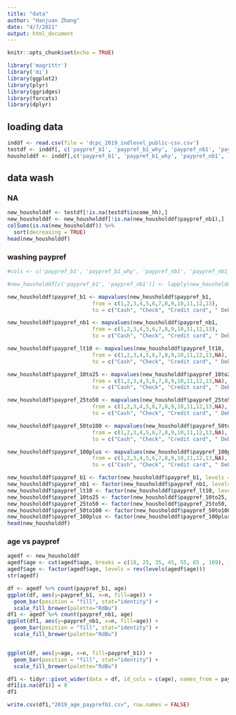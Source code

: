 ```yaml
---
title: "data"
author: "Hanjuan Zhang"
date: "4/7/2021"
output: html_document
---
```


```r
knitr::opts_chunk$set(echo = TRUE)
```

```r
library('magrittr')
library('mi')
library(ggplot2)
library(plyr)
library(ggridges)
library(forcats)
library(dplyr)
```

## loading data
```r
inddf <- read.csv(file = 'dcpc_2019_indlevel_public-csv.csv')
testdf <- inddf[, c('paypref_b1', 'paypref_b1_why', 'paypref_nb1', 'paypref_nb1_why', 'paypref_lt10', 'paypref_10to25', 'paypref_25to50', 'paypref_50to100', 'paypref_100plus', 'hh_size', 'income_hh', 'homeowner', 'home_value', 'home_debt', 'other_assets', 'other_debts', 'ind_weight', 'gender', 'age', 'highest_education', 'race_white', 'race_black', 'race_asian', 'race_other')]
housholddf <- inddf[,c('paypref_b1', 'paypref_b1_why', 'paypref_nb1', 'paypref_nb1_why', 'paypref_lt10', 'paypref_10to25', 'paypref_25to50', 'paypref_50to100', 'paypref_100plus', 'hh_size', 'income_hh', 'homeowner', 'home_value', 'home_debt', 'other_assets', 'other_debts', 'ind_weight')] 
```

## data wash
### NA
```r
new_housholddf <- testdf[!is.na(testdf$income_hh),]
new_housholddf <- new_housholddf[!is.na(new_housholddf$paypref_nb1),]
colSums(is.na(new_housholddf)) %>%  
  sort(decreasing = TRUE)
head(new_housholddf)
```


### washing paypref
```r
#cols <- c('paypref_b1', 'paypref_b1_why', 'paypref_nb1', 'paypref_nb1_why', 'paypref_lt10', 'paypref_10to25', 'paypref_25to50', 'paypref_50to100', 'paypref_100plus')

#new_housholddf[c('paypref_b1', 'paypref_nb1')] <- lapply(new_housholddf[c('paypref_b1', 'paypref_nb1')],factor)

new_housholddf$paypref_b1 <- mapvalues(new_housholddf$paypref_b1,
                           from = c(1,2,3,4,5,6,7,8,9,10,11,12,13),
                           to = c("Cash", "Check", "Credit card", " Debit card", "Prepaid/gift/EBT card", "Bank account number payment", "Online banking bill payment", " Money order", "Traveler’s check", "PayPal", "Account-to-account transfer", "Mobile phone payment", "Other payment method"))

new_housholddf$paypref_nb1 <- mapvalues(new_housholddf$paypref_nb1,
                           from = c(1,2,3,4,5,6,7,8,9,10,11,12,13),
                           to = c("Cash", "Check", "Credit card", " Debit card", "Prepaid/gift/EBT card", "Bank account number payment", "Online banking bill payment", " Money order", "Traveler’s check", "PayPal", "Account-to-account transfer", "Mobile phone payment", "Other payment method"))

new_housholddf$paypref_lt10 <- mapvalues(new_housholddf$paypref_lt10,
                           from = c(1,2,3,4,5,6,7,8,9,10,11,12,13,NA),
                           to = c("Cash", "Check", "Credit card", " Debit card", "Prepaid/gift/EBT card", "Bank account number payment", "Online banking bill payment", " Money order", "Traveler’s check", "PayPal", "Account-to-account transfer", "Mobile phone payment", "Other payment method",NA))

new_housholddf$paypref_10to25 <- mapvalues(new_housholddf$paypref_10to25,
                           from = c(1,2,3,4,5,6,7,8,9,10,11,12,13,NA),
                           to = c("Cash", "Check", "Credit card", " Debit card", "Prepaid/gift/EBT card", "Bank account number payment", "Online banking bill payment", " Money order", "Traveler’s check", "PayPal", "Account-to-account transfer", "Mobile phone payment", "Other payment method",NA))

new_housholddf$paypref_25to50 <- mapvalues(new_housholddf$paypref_25to50,
                           from = c(1,2,3,4,5,6,7,8,9,10,11,12,13,NA),
                           to = c("Cash", "Check", "Credit card", " Debit card", "Prepaid/gift/EBT card", "Bank account number payment", "Online banking bill payment", " Money order", "Traveler’s check", "PayPal", "Account-to-account transfer", "Mobile phone payment", "Other payment method",NA))

new_housholddf$paypref_50to100 <- mapvalues(new_housholddf$paypref_50to100,
                           from = c(1,2,3,4,5,6,7,8,9,10,11,12,13,NA),
                           to = c("Cash", "Check", "Credit card", " Debit card", "Prepaid/gift/EBT card", "Bank account number payment", "Online banking bill payment", " Money order", "Traveler’s check", "PayPal", "Account-to-account transfer", "Mobile phone payment", "Other payment method",NA))

new_housholddf$paypref_100plus <- mapvalues(new_housholddf$paypref_100plus,
                           from = c(1,2,3,4,5,6,7,8,9,10,11,12,13,NA),
                           to = c("Cash", "Check", "Credit card", " Debit card", "Prepaid/gift/EBT card", "Bank account number payment", "Online banking bill payment", " Money order", "Traveler’s check", "PayPal", "Account-to-account transfer", "Mobile phone payment", "Other payment method",NA))

new_housholddf$paypref_b1 <- factor(new_housholddf$paypref_b1, levels = rev(c("Cash", "Check", " Money order", " Debit card", "Credit card", "Prepaid/gift/EBT card", "Bank account number payment", "Online banking bill payment", "Traveler’s check", "PayPal", "Account-to-account transfer", "Mobile phone payment", "Other payment method")))
new_housholddf$paypref_nb1 <- factor(new_housholddf$paypref_nb1, levels = rev(c("Cash", "Check", " Money order", " Debit card", "Credit card", "Prepaid/gift/EBT card", "Bank account number payment", "Online banking bill payment", "Traveler’s check", "PayPal", "Account-to-account transfer", "Mobile phone payment", "Other payment method")))
new_housholddf$paypref_lt10 <- factor(new_housholddf$paypref_lt10, levels = rev(c("Cash", "Check", " Money order", " Debit card", "Credit card", "Prepaid/gift/EBT card", "Bank account number payment", "Online banking bill payment", "Traveler’s check", "PayPal", "Account-to-account transfer", "Mobile phone payment", "Other payment method", NA)))
new_housholddf$paypref_10to25 <- factor(new_housholddf$paypref_10to25, levels = rev(c("Cash", "Check", " Money order", " Debit card", "Credit card", "Prepaid/gift/EBT card", "Bank account number payment", "Online banking bill payment", "Traveler’s check", "PayPal", "Account-to-account transfer", "Mobile phone payment", "Other payment method", NA)))
new_housholddf$paypref_25to50 <- factor(new_housholddf$paypref_25to50, levels = rev(c("Cash", "Check", " Money order", " Debit card", "Credit card", "Prepaid/gift/EBT card", "Bank account number payment", "Online banking bill payment", "Traveler’s check", "PayPal", "Account-to-account transfer", "Mobile phone payment", "Other payment method", NA)))
new_housholddf$paypref_50to100 <- factor(new_housholddf$paypref_50to100, levels = rev(c("Cash", "Check", " Money order", " Debit card", "Credit card", "Prepaid/gift/EBT card", "Bank account number payment", "Online banking bill payment", "Traveler’s check", "PayPal", "Account-to-account transfer", "Mobile phone payment", "Other payment method", NA)))
new_housholddf$paypref_100plus <- factor(new_housholddf$paypref_100plus, levels = rev(c("Cash", "Check", " Money order", " Debit card", "Credit card", "Prepaid/gift/EBT card", "Bank account number payment", "Online banking bill payment", "Traveler’s check", "PayPal", "Account-to-account transfer", "Mobile phone payment", "Other payment method", NA)))
head(new_housholddf)
```


### age vs paypref

```r
agedf <- new_housholddf
agedf$age <- cut(agedf$age, breaks = c(18, 25, 35, 45, 55, 65 , 109), include.lowest = TRUE)
agedf$age <- factor(agedf$age, levels = rev(levels(agedf$age)))
str(agedf)

df <- agedf %>% count(paypref_b1, age)
ggplot(df, aes(y=paypref_b1, x=n, fill=age)) + 
  geom_bar(position = "fill", stat="identity") +
  scale_fill_brewer(palette="RdBu")
df1 <- agedf %>% count(paypref_nb1, age)
ggplot(df1, aes(y=paypref_nb1, x=n, fill=age)) + 
  geom_bar(position = "fill", stat="identity") +
  scale_fill_brewer(palette="RdBu")


ggplot(df, aes(y=age, x=n, fill=paypref_b1)) + 
  geom_bar(position = "fill", stat="identity") +
  scale_fill_brewer(palette="RdBu")
```
```r
df1 <- tidyr::pivot_wider(data = df, id_cols = c(age), names_from = paypref_b1, values_from = n, values_fn = sum)
df1[is.na(df1)] = 0
df1
```

```r
write.csv(df1,"2019_age_payprefb1.csv", row.names = FALSE)
```
